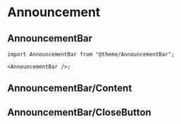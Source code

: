 # Announcement


## AnnouncementBar

```tsx
import AnnouncementBar from "@theme/AnnouncementBar";

<AnnouncementBar />;
```

<BrowserWindow>
  <AnnouncementBar />
</BrowserWindow>

## AnnouncementBar/Content

## AnnouncementBar/CloseButton
